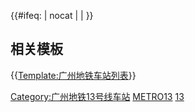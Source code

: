 {{鐵道路線 
| lua = 1
| 模板名稱 = 广州地铁13号线
| 名稱 = {{rint|gz|metro}} [[广州地铁13号线]]
| 代表色 = {{广州地铁标志色|13}}
| 背景顏色 = #FFFFFF
| 铁道系统 = 广州地铁
| 車站列表 =
鱼珠 ~ 裕丰围 ~ 双岗 ~ 南海神庙 ~ 夏园 ~ 南岗 ~ 沙村 ~ 白江 ~ 新塘 ~ 官湖 ~ 新沙
| 未来发展 =
gstart ~ 朝阳 ~ 庆丰 ~ 凰岗 ~ 槎头 ~ 西洲 ~ 松溪 ~ 罗冲围 ~ 西场 ~ 彩虹桥 ~ 纪念堂 ~ 仓边路 ~ 建设六马路 ~ 农林下路 ~ 梅东路 ~ 花城广场北 ~ 冼村 ~ 石牌南 ~ 马场 ~ 白马岗 ~ 天河公园 ~ 棠下 ~ 车陂 ~ 珠村 ~ gend ~ 鱼珠 ~ 裕丰围 ~ 双岗 ~ 南海神庙 ~ 夏园 ~ 南岗 ~ 沙村 ~ 白江 ~ 新塘 ~ 官湖 ~ 新沙
}}<includeonly>{{#ifeq: {{{1}}} | nocat | | [[Category:广州地铁13号线车站]] }}</includeonly><noinclude>
== 相关模板 ==

{{[[Template:广州地铁车站列表]]}}

[[Category:广州市铁路模板|METRO13]]
[[Category:广州地铁路线车站模板|13]]
</noinclude>